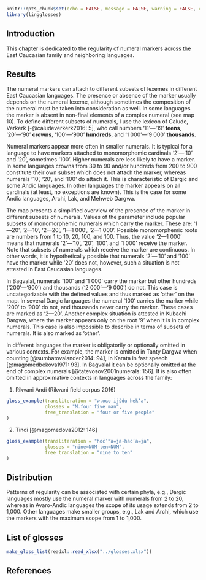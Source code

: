 ```r
knitr::opts_chunk$set(echo = FALSE, message = FALSE, warning = FALSE, comment = '')
library(lingglosses)
```

## Introduction

This chapter is dedicated to the regularity of numeral markers across the East Caucasian family and neighboring languages.

## Results

The numeral markers can attach to different subsets of lexemes in different East Caucasian languages. The presence or absence of the marker usually depends on the numeral lexeme, although sometimes the composition of the numeral must be taken into consideration as well. In some languages the marker is absent in non-final elements of a complex numeral (see map 10). To define different subsets of numerals, I use the lexicon of Calude, Verkerk [-@caludeverkerk2016: 5], who call numbers ‘11’—‘19’ **teens**, ‘20’—‘90’ **crowns**, ‘100’—‘900’ **hundreds**, and ‘1 000’—‘9 000’ **thousands**.

Numeral markers appear more often in smaller numerals. It is typical for a language to have markers attached to monomorphemic cardinals ‘2’—‘10’ and ‘20’, sometimes ‘100’. Higher numerals are less likely to have a marker. In some languages crowns from 30 to 90 and/or hundreds from 200 to 900 constitute their own subset which does not attach the marker, whereas numerals ‘10’, ‘20’, and ‘100’ do attach it. This is characteristic of Dargic and some Andic languages. In other languages the marker appears on all cardinals (at least, no exceptions are known). This is the case for some Andic languages, Archi, Lak, and Mehweb Dargwa.

The map presents a simplified overview of the presence of the marker in different subsets of numerals. Values of the parameter include popular subsets of monomorphemic numerals which carry the marker. These are: ‘1—20’, ‘2—10’, ‘2—20’, ‘1—1 000’, ‘2—1 000’. Possible monomorphemic roots are numbers from 1 to 10, 20, 100, and 100. Thus, the value ‘2—1 000’ means that numerals ‘2’—‘10’, ‘20’, ‘100’, and ‘1 000’ receive the marker. Note that subsets of numerals which receive the marker are continuous. In other words, it is hypothetically possible that numerals ‘2’—‘10’ and ‘100’ have the marker while ‘20’ does not, however, such a situation is not attested in East Caucasian languages.

In Bagvalal, numerals ‘100’ and ‘1 000’ carry the marker but other hundreds (‘200’—‘900’) and thousands (‘2 000’—‘9 000’) do not. This case is uncategorizable with the defined values and thus marked as ‘other’ on the map. In several Dargic languages the numeral ‘100’ carries the marker while ‘200’ to ‘900’ do not, and thousands never carry the marker. These cases are marked as ‘2—20’. Another complex situation is attested in Kubachi Dargwa, where the marker appears only on the root ‘9’ when it is in complex numerals. This case is also impossible to describe in terms of subsets of numerals. It is also marked as ‘other’.

In different languages the marker is obligatorily or optionally omitted in various contexts. For example, the marker is omitted in Tanty Dargwa when counting [@sumbatovalander2014: 94], in Karata in fast speech [@magomedbekova1971: 93]. In Bagvalal it can be optionally omitted at the end of complex numerals [@tatevosov2001numerals: 156]. It is also often omitted in approximative contexts in languages across the family:

(@) Rikvani Andi (Rikvani field corpus 2016)
```r
gloss_example(transliteration = "w.oɢo ijšdu hek’a",
              glosses = "M.four five man",
              free_translation = "four or five people"
)
```

(@) Tindi [@magomedova2012: 146]
```r
gloss_example(transliteration = "hoč’ʷa=ja-hac’a=ja",
              glosses = "nine=NUM-ten=NUM",
              free_translation = "nine to ten"
)
```

## Distribution

Patterns of regularity can be associated with certain phyla, e.g., Dargic languages mostly use the numeral marker with numerals from 2 to 20, whereas in Avaro-Andic languages the scope of its usage extends from 2 to 1,000. Other languages make smaller groups, e.g., Lak and Archi, which use the markers with the maximum scope from 1 to 1,000.

## List of glosses {-}

```r
make_gloss_list(readxl::read_xlsx("../glosses.xlsx"))
```

## References {-}
